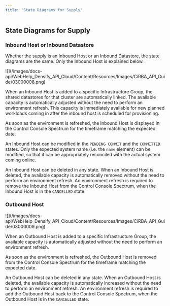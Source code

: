 ```yaml
---
title: "State Diagrams for Supply"
---
```


## State Diagrams for Supply

### Inbound Host or Inbound Datastore

Whether the supply is an Inbound Host or an Inbound Datastore, the state diagrams are the same. Only the Inbound Host is explained below.

<Accordion title="Figure: State Diagram for Inbound Host">
<Frame>![](/images/docs-api/WebHelp_Densify_API_Cloud/Content/Resources/Images/CiRBA_API_Guide/03000008.png)</Frame>
</Accordion>


When an Inbound Host is added to a specific Infrastructure Group, the shared datastores for that cluster are automatically linked. The available capacity is automatically adjusted without the need to perform an environment refresh. This capacity is immediately available for new planned workloads coming in after the inbound host is scheduled for provisioning.

As soon as the environment is refreshed, the Inbound Host is displayed in the Control Console Spectrum for the timeframe matching the expected date.

An Inbound Host can be modified in the `PENDING COMMIT` and the `COMMITTED` states. Only the expected system name (i.e. the `name` element) can be modified, so that it can be appropriately reconciled with the actual system coming online.

An Inbound Host can be deleted in any state. When an Inbound Host is deleted, the available capacity is automatically removed without the need to perform an environment refresh. An environment refresh is required to remove the Inbound Host from the Control Console Spectrum, when the Inbound Host is in the `CANCELLED` state.

### Outbound Host

<Accordion title="Figure: State Diagram for Outbound Host">
<Frame>![](/images/docs-api/WebHelp_Densify_API_Cloud/Content/Resources/Images/CiRBA_API_Guide/03000009.png)</Frame>

When an Outbound Host is added to a specific Infrastructure Group, the available capacity is automatically adjusted without the need to perform an environment refresh.

As soon as the environment is refreshed, the Outbound Host is removed from the Control Console Spectrum for the timeframe matching the expected date.

An Outbound Host can be deleted in any state. When an Outbound Host is deleted, the available capacity is automatically increased without the need to perform an environment refresh. An environment refresh is required to add the Outbound Host back to the Control Console Spectrum, when the Outbound Host is in the `CANCELLED` state.
</Accordion>

